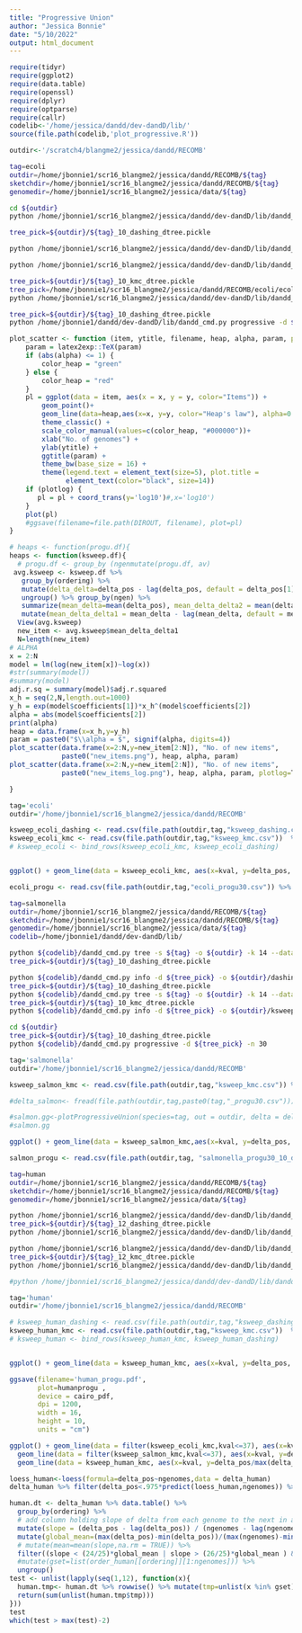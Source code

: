 ```yaml
---
title: "Progressive Union"
author: "Jessica Bonnie"
date: "5/10/2022"
output: html_document
---
```


```r

require(tidyr)
require(ggplot2)
require(data.table)
require(openssl)
require(dplyr)
require(optparse)
require(callr)
codelib<-'/home/jessica/dandd/dev-dandD/lib/'
source(file.path(codelib,'plot_progressive.R'))

outdir<-'/scratch4/blangme2/jessica/dandd/RECOMB'

```


```bash
tag=ecoli
outdir=/home/jbonnie1/scr16_blangme2/jessica/dandd/RECOMB/${tag}
sketchdir=/home/jbonnie1/scr16_blangme2/jessica/dandd/RECOMB/${tag}
genomedir=/home/jbonnie1/scr16_blangme2/jessica/data/${tag}

cd ${outdir}
python /home/jbonnie1/scr16_blangme2/jessica/dandd/dev-dandD/lib/dandd_cmd.py tree -s ${tag} -o ${outdir} -k 14 --datadir ${genomedir} --registers 30

tree_pick=${outdir}/${tag}_10_dashing_dtree.pickle

python /home/jbonnie1/scr16_blangme2/jessica/dandd/dev-dandD/lib/dandd_cmd.py info -d ${tree_pick} -o ${outdir}/ksweep_dashing.csv --mink 2 --maxk 32

python /home/jbonnie1/scr16_blangme2/jessica/dandd/dev-dandD/lib/dandd_cmd.py tree -s ${tag} -o ${outdir} -k 14 --datadir ${genomedir} --exact

tree_pick=${outdir}/${tag}_10_kmc_dtree.pickle
tree_pick=/home/jbonnie1/scr16_blangme2/jessica/dandd/RECOMB/ecoli/ecoli_10_kmc_dtree.pickle
python /home/jbonnie1/scr16_blangme2/jessica/dandd/dev-dandD/lib/dandd_cmd.py info -d ${tree_pick} -o ${outdir}/ksweep_kmc.csv --mink 2 --maxk 50

tree_pick=${outdir}/${tag}_10_dashing_dtree.pickle
python /home/jbonnie1/dandd/dev-dandD/lib/dandd_cmd.py progressive -d ${tree_pick}  -n 30 #-o ${outdir}/${tag}_progu30.csv
```


```r



plot_scatter <- function (item, ytitle, filename, heap, alpha, param, plotlog=T) {
    param = latex2exp::TeX(param)
    if (abs(alpha) <= 1) {
        color_heap = "green"
    } else {
        color_heap = "red"
    }
    pl = ggplot(data = item, aes(x = x, y = y, color="Items")) +
        geom_point()+
        geom_line(data=heap,aes(x=x, y=y, color="Heap's law"), alpha=0.5)+
        theme_classic() +
        scale_color_manual(values=c(color_heap, "#000000"))+
        xlab("No. of genomes") +
        ylab(ytitle) + 
        ggtitle(param) +
        theme_bw(base_size = 16) + 
        theme(legend.text = element_text(size=5), plot.title =
              element_text(color="black", size=14))
    if (plotlog) {
       pl = pl + coord_trans(y='log10')#,x='log10')
    }
    plot(pl)
    #ggsave(filename=file.path(DIROUT, filename), plot=pl)
}

# heaps <- function(progu.df){
heaps <- function(ksweep.df){
  # progu.df <- group_by (ngenmutate(progu.df, av)
 avg.ksweep <- ksweep.df %>%
   group_by(ordering) %>% 
   mutate(delta_delta=delta_pos - lag(delta_pos, default = delta_pos[1])) %>%
   ungroup() %>% group_by(ngen) %>% 
   summarize(mean_delta=mean(delta_pos), mean_delta_delta2 = mean(delta_delta)) %>%
   mutate(mean_delta_delta1 = mean_delta - lag(mean_delta, default = mean_delta[1]))
  View(avg.ksweep)
  new_item <- avg.ksweep$mean_delta_delta1
  N=length(new_item)
# ALPHA
x = 2:N
model = lm(log(new_item[x])~log(x))
#str(summary(model))
#summary(model)
adj.r.sq = summary(model)$adj.r.squared
x_h = seq(2,N,length.out=1000)
y_h = exp(model$coefficients[1])*x_h^(model$coefficients[2])
alpha = abs(model$coefficients[2])
print(alpha)
heap = data.frame(x=x_h,y=y_h)
param = paste0("$\\alpha = $", signif(alpha, digits=4))
plot_scatter(data.frame(x=2:N,y=new_item[2:N]), "No. of new items", 
             paste0("new_items.png"), heap, alpha, param)
plot_scatter(data.frame(x=2:N,y=new_item[2:N]), "No. of new items", 
             paste0("new_items_log.png"), heap, alpha, param, plotlog=T)

}
```


```r
tag='ecoli'
outdir='/home/jbonnie1/scr16_blangme2/jessica/dandd/RECOMB'

ksweep_ecoli_dashing <- read.csv(file.path(outdir,tag,"ksweep_dashing.csv")) %>% mutate(tool="dashing") %>% filter(ngen==max(ngen))
ksweep_ecoli_kmc <- read.csv(file.path(outdir,tag,"ksweep_kmc.csv"))  %>% mutate(tool="kmc") %>% filter(ngen==max(ngen))
# ksweep_ecoli <- bind_rows(ksweep_ecoli_kmc, ksweep_ecoli_dashing) 


ggplot() + geom_line(data = ksweep_ecoli_kmc, aes(x=kval, y=delta_pos, color="ecoli"))

ecoli_progu <- read.csv(file.path(outdir,tag,"ecoli_progu30.csv")) %>% rename(delta_pos=delta)

```



```bash
tag=salmonella
outdir=/home/jbonnie1/scr16_blangme2/jessica/dandd/RECOMB/${tag}
sketchdir=/home/jbonnie1/scr16_blangme2/jessica/dandd/RECOMB/${tag}
genomedir=/home/jbonnie1/scr16_blangme2/jessica/data/${tag}
codelib=/home/jbonnie1/dandd/dev-dandD/lib/

python ${codelib}/dandd_cmd.py tree -s ${tag} -o ${outdir} -k 14 --datadir ${genomedir}
tree_pick=${outdir}/${tag}_10_dashing_dtree.pickle

python ${codelib}/dandd_cmd.py info -d ${tree_pick} -o ${outdir}/dashing_ksweep.csv --mink 2 --maxk 32
tree_pick=${outdir}/${tag}_10_dashing_dtree.pickle
python ${codelib}/dandd_cmd.py tree -s ${tag} -o ${outdir} -k 14 --datadir ${genomedir} --exact
tree_pick=${outdir}/${tag}_10_kmc_dtree.pickle
python ${codelib}/dandd_cmd.py info -d ${tree_pick} -o ${outdir}/ksweep_kmc.csv --mink 2 --maxk 50

cd ${outdir}
tree_pick=${outdir}/${tag}_10_dashing_dtree.pickle
python ${codelib}/dandd_cmd.py progressive -d ${tree_pick} -n 30 
```


```r
tag='salmonella'
outdir='/home/jbonnie1/scr16_blangme2/jessica/dandd/RECOMB'

ksweep_salmon_kmc <- read.csv(file.path(outdir,tag,"ksweep_kmc.csv")) %>% filter(ngen==max(ngen))

#delta_salmon<- fread(file.path(outdir,tag,paste0(tag,"_progu30.csv"))) %>% rename(delta_pos=delta, ngenomes=ngen)

#salmon.gg<-plotProgressiveUnion(species=tag, out = outdir, delta = delta_salmon, nshow=5)
#salmon.gg

ggplot() + geom_line(data = ksweep_salmon_kmc,aes(x=kval, y=delta_pos, color="salmonella")) + geom_line(data = ksweep_ecoli_kmc, aes(x=kval, y=delta_pos, color="ecoli"))

salmon_progu <- read.csv(file.path(outdir,tag, "salmonella_progu30_10_dashing.csv")) %>% rename(delta_pos=delta)

```



```bash
tag=human
outdir=/home/jbonnie1/scr16_blangme2/jessica/dandd/RECOMB/${tag}
sketchdir=/home/jbonnie1/scr16_blangme2/jessica/dandd/RECOMB/${tag}
genomedir=/home/jbonnie1/scr16_blangme2/jessica/data/${tag}

python /home/jbonnie1/scr16_blangme2/jessica/dandd/dev-dandD/lib/dandd_cmd.py tree -s ${tag} -o ${outdir} -k 18 --datadir ${genomedir}
tree_pick=${outdir}/${tag}_12_dashing_dtree.pickle
python /home/jbonnie1/scr16_blangme2/jessica/dandd/dev-dandD/lib/dandd_cmd.py info -d ${tree_pick} -o ${outdir}/ksweep_dashing.csv --mink 2 --maxk 32

python /home/jbonnie1/scr16_blangme2/jessica/dandd/dev-dandD/lib/dandd_cmd.py tree -s ${tag} -o ${outdir} -k 18 --datadir ${genomedir} --exact
tree_pick=${outdir}/${tag}_12_kmc_dtree.pickle
python /home/jbonnie1/scr16_blangme2/jessica/dandd/dev-dandD/lib/dandd_cmd.py info -d ${tree_pick} -o ${outdir}/ksweep_kmc.csv --mink 2 --maxk 37

#python /home/jbonnie1/scr16_blangme2/jessica/dandd/dev-dandD/lib/dandd_cmd.py progressive -d ${tree_pick}  -n 30 -o ${outdir}/${tag}_progu30.csv
```



```r
tag='human'
outdir='/home/jbonnie1/scr16_blangme2/jessica/dandd/RECOMB'

# ksweep_human_dashing <- read.csv(file.path(outdir,tag,"ksweep_dashing.csv")) %>% mutate(tool="dashing") %>% filter(ngen==max(ngen))
ksweep_human_kmc <- read.csv(file.path(outdir,tag,"ksweep_kmc.csv"))  %>% mutate(tool="kmc") %>% filter(ngen==max(ngen))
# ksweep_human <- bind_rows(ksweep_human_kmc, ksweep_human_dashing) 


ggplot() + geom_line(data = ksweep_human_kmc, aes(x=kval, y=delta_pos, color="human"))

ggsave(filename='human_progu.pdf',
       plot=humanprogu ,
       device = cairo_pdf, 
       dpi = 1200, 
       width = 16,
       height = 10, 
       units = "cm")

```

```r
ggplot() + geom_line(data = filter(ksweep_ecoli_kmc,kval<=37), aes(x=kval, y=delta_pos/max(delta_pos), color="ecoli")) +
  geom_line(data = filter(ksweep_salmon_kmc,kval<=37), aes(x=kval, y=delta_pos/max(delta_pos), color="salmonella")) +
  geom_line(data = ksweep_human_kmc, aes(x=kval, y=delta_pos/max(delta_pos), color="human")) + theme_bw()


```




```r

loess_human<-loess(formula=delta_pos~ngenomes,data = delta_human)
delta_human %>% filter(delta_pos<.975*predict(loess_human,ngenomes)) %>% View()

human.dt <- delta_human %>% data.table() %>%
  group_by(ordering) %>% 
  # add column holding slope of delta from each genome to the next in an ordering
  mutate(slope = (delta_pos - lag(delta_pos)) / (ngenomes - lag(ngenomes))) %>% 
  mutate(global_mean=(max(delta_pos)-min(delta_pos))/(max(ngenomes)-min(ngenomes))) %>%
  # mutate(mean=mean(slope,na.rm = TRUE)) %>%
  filter((slope < (24/25)*global_mean | slope > (26/25)*global_mean ) & slope !=0) %>%
  #mutate(gset=list(order_human[[ordering]][1:ngenomes])) %>%
  ungroup() 
test <- unlist(lapply(seq(1,12), function(x){
  human.tmp<- human.dt %>% rowwise() %>% mutate(tmp=unlist(x %in% gset))
  return(sum(unlist(human.tmp$tmp)))
}))
test
which(test > max(test)-2)


```